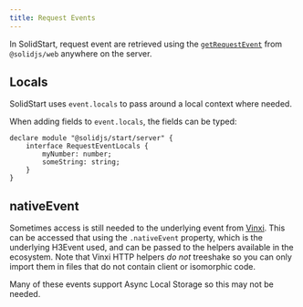 ```yaml
---
title: Request Events
---
```


In SolidStart, request event are retrieved using the [`getRequestEvent`](/reference/server-utilities/get-request-event) from `@solidjs/web` anywhere on the server.

## Locals

SolidStart uses `event.locals` to pass around a local context where needed.

When adding fields to `event.locals`, the fields can be typed:

```tsx
declare module "@solidjs/start/server" {
	interface RequestEventLocals {
		myNumber: number;
		someString: string;
	}
}
```

## nativeEvent

Sometimes access is still needed to the underlying event from [Vinxi](https://vinxi.vercel.app/). 
This can be accessed that using the `.nativeEvent` property, which is the underlying H3Event used, and can be passed to the helpers available in the ecosystem. 
Note that Vinxi HTTP helpers _do not_ treeshake so you can only import them in files that do not contain client or isomorphic code.

Many of these events support Async Local Storage so this may not be needed.
